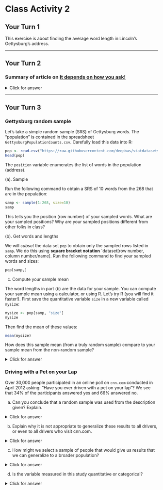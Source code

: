 
# Class Activity 2

## Your Turn 1

This exercise is about finding the average word length in Lincoln's Gettysburg's address.

------------------------------------------

## Your Turn 2

### Summary of article on [It depends on how you ask!](https://jech.bmj.com/content/75/4/387.abstract)

<details>
<summary><red>Click for answer</red></summary>

*Answer:* 

This study aimed to measure the effects of psychological biases on estimates of compliance with public health guidance regarding COVID-19. Results showed that compliance estimates were reduced when questions were framed negatively and anonymity was increased. Effect sizes were large, with compliance estimates diminishing by up to 17% points and 10% points, respectively. These findings suggest that standard tracking surveys pose questions in ways that lead to higher compliance estimates than alternative approaches.
</details>

------------------------------------------

## Your Turn 3

### Gettysburg random sample

Let’s take a simple random sample (SRS) of Gettysburg words. The “population” is contained in the
spreadsheet `GettysburgPopulationCounts.csv`. Carefully load this data into R:


```r
pop <- read.csv("https://raw.githubusercontent.com/deepbas/statdatasets/main/GettysbergPopulationCounts.csv")
head(pop)
```

The `position` variable enumerates the list of words in the population (address).

(a). Sample

Run the following command to obtain a SRS of 10 words from the 268 that are in the population:

```r
samp <- sample(1:268, size=10)
samp
```

This tells you the position (row number) of your sampled words. What are your sampled positions? Why are your sampled positions different from other folks in class?

 \vspace*{1in}


(b). Get words and lengths

We will *subset* the data set `pop` to obtain only the sampled rows listed in `samp`. We do this using **square bracket notation** `dataset[row number, column number/name]. Run the following command to find your sampled words and sizes:

```r
pop[samp,]
```


c. Compute your sample mean

The word lengths in part (b) are the data for your sample. You can compute your sample mean using a calculator, or using R. Let's try R (you will find it faster!). First save the quantitative variable `size` in a new variable called `mysize`:

```r
mysize <- pop[samp, "size"]
mysize
```

Then find the mean of these values:

```r
mean(mysize)
```

How does this sample mean (from a truly random sample) compare to your sample mean from the non-random sample? 

<details>
<summary><red>Click for answer</red></summary>

*Answer:*  The true mean is  4.29. Your two means will likely vary. Since the many non-random samples generally overestimated the population mean length, it is possible (but not guaranteed) that *your* one non-random sample gave a mean length that is greater than the random sample's mean length. 

</details>

\vspace*{1in}


### Driving with a Pet on your Lap

Over 30,000 people participated in an online poll on `cnn.com` conducted in April 2012 asking: "Have you ever driven with a pet on your lap"? We see that 34% of the participants answered yes and 66% answered no.

a. Can you conclude that a random sample was used from the description given? Explain.

<details>
<summary><red>Click for answer</red></summary>

*Answer:* No you can't make this conclusion from the info given. In fact, an online poll at a website like `cnn.com` is almost always reporting results from a non-random sample. The people who respond are individuals who visit `cnn.com`, then see the online poll and decide to respond. 
</details>

\vspace*{1.5in}


b. Explain why it is not appropriate to generalize these results to all drivers, or even to all drivers who visit cnn.com.

<details>
<summary><red>Click for answer</red></summary>

*Answer:* This is a volunteer sample, and volunteer samples are often biased and can't be generalized to *all drivers* (the population).  It is likely that people who have driven with a pet on their lap are more likely to respond to the poll.
</details>

c. How might we select a sample of people that would give us results that we can generalize to a broader population?

<details>
<summary><red>Click for answer</red></summary>

*Answer:* A random sample of individuals from all U.S. drivers would need to be selected and given the poll question. (There are many ways to do this, the most common being a variation of random digit dialing where phone numbers are randomly selected from known area codes.)
</details>

 \vspace*{1in}

d. Is the variable measured in this study quantitative or categorical?

<details>
<summary><red>Click for answer</red></summary>

*Answer:* Categorical (yes or no answer to the question).
</details>

 


